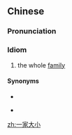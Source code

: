 ==Chinese==
{{zh-forms|type=22|lit=entire family, big and small}}

===Pronunciation===
{{zh-pron
|m=一jiā-dàxiǎo
|c=jat1 gaa1 daai6 siu2
|cat=id
}}

===Idiom===
{{zh-idiom}}

# the whole [[family]]
#: {{zh-x|放假{jià} 了，我們 一家大小 往 鄉下 去 探望 祖母。|We had a holiday, so our '''whole family''' went to the countryside to visit grandmother.}}

====Synonyms====
* {{zh-l|一家老小}}
* {{qualifier|Cantonese}} {{zh-l|一家大細}}

[[zh:一家大小]]